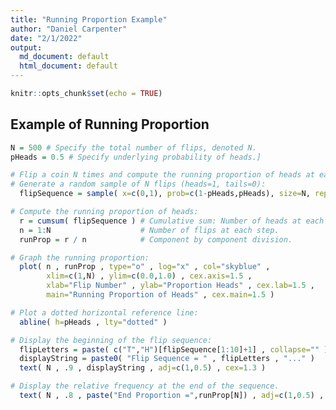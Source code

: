 ```yaml
---
title: "Running Proportion Example"
author: "Daniel Carpenter"
date: "2/1/2022"
output: 
  md_document: default
  html_document: default
---
```


```r
knitr::opts_chunk$set(echo = TRUE)
```

## Example of Running Proportion
```r
N = 500 # Specify the total number of flips, denoted N.
pHeads = 0.5 # Specify underlying probability of heads.]

# Flip a coin N times and compute the running proportion of heads at each flip.
# Generate a random sample of N flips (heads=1, tails=0):
  flipSequence = sample( x=c(0,1), prob=c(1-pHeads,pHeads), size=N, replace=TRUE )

# Compute the running proportion of heads:
  r = cumsum( flipSequence ) # Cumulative sum: Number of heads at each step.
  n = 1:N                    # Number of flips at each step.
  runProp = r / n            # Component by component division.

# Graph the running proportion:
  plot( n , runProp , type="o" , log="x" , col="skyblue" ,
        xlim=c(1,N) , ylim=c(0.0,1.0) , cex.axis=1.5 ,
        xlab="Flip Number" , ylab="Proportion Heads" , cex.lab=1.5 ,
        main="Running Proportion of Heads" , cex.main=1.5 )

# Plot a dotted horizontal reference line:
  abline( h=pHeads , lty="dotted" )

# Display the beginning of the flip sequence:
  flipLetters = paste( c("T","H")[flipSequence[1:10]+1] , collapse="" )
  displayString = paste0( "Flip Sequence = " , flipLetters , "..." )
  text( N , .9 , displayString , adj=c(1,0.5) , cex=1.3 )

# Display the relative frequency at the end of the sequence.
  text( N , .8 , paste("End Proportion =",runProp[N]) , adj=c(1,0.5) , cex=1.3 )
```
